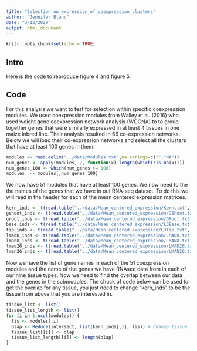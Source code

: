 ```yaml
---
title: "Selection_on_expression_of_coexpression_clusters"
author: "Jennifer Blanc"
date: "3/13/2020"
output: html_document
---
```


```r
knitr::opts_chunk$set(echo = TRUE)
```


## Intro  

Here is the code to reproduce figure 4 and figure 5.  

## Code 

For this analysis we want to test for selection within specific coexpression modules. We used coexpression modules from Walley et al. (2016) who used weight gene coexpression network analysis (WGCNA) to to group together genes that were similarly expressed in at least 4 tissues in one maize inbred line. Their analysis resulted in 66 co-expression networks. Below we will load their co-expression networks and select all the clusters that have at least 100 genes in them.  

```r
modules <- read.delim("../data/Modules.txt",na.strings=c("","NA"))
num_genes <- apply(modules, 2, function(x) length(which(!is.na(x))))
num_genes_100 <- which(num_genes >= 100)
modules  <- modules[,num_genes_100]
```

We now have 51 modules that have at least 100 genes. We now need to the the names of the genes that we have in out RNA-seq dataset. To do this we will read in the header for each of the mean centered expression matrices.  

```r
kern_inds <- t(read.table("../data/Mean_centered_expression/Kern.txt", nrows = 1))
gshoot_inds <- t(read.table("../data/Mean_centered_expression/GShoot.txt", nrows = 1))
groot_inds <- t(read.table("../data/Mean_centered_expression/GRoot.txt", nrows = 1))
base_inds <- t(read.table("../data/Mean_centered_expression/L3Base.txt", nrows = 1))
tip_inds <- t(read.table("../data/Mean_centered_expression/L3Tip.txt", nrows = 1))
lmad8_inds <- t(read.table("../data/Mean_centered_expression/LMAD8.txt", nrows = 1))
lman8_inds <- t(read.table("../data/Mean_centered_expression/LMAN8.txt", nrows = 1))
lmad26_inds <- t(read.table("../data/Mean_centered_expression/LMAD26.txt", nrows = 1))
lman26_inds <- t(read.table("../data/Mean_centered_expression/LMAN26.txt", nrows = 1))
```

Now we have the list of gene names in each of the 51 coexpression modules and the name of the genes we have RNAseq data from in each of our nine tissue types. Now we need to find the overlap between our data and the genes in the submodules. The chuck of code below can be used to get the overlap for any tissue, you just need to change "kern_inds" to be the tissue from above that you are interested in. 

```r
tissue_list <- list()
tissue_list_length <- list()
for (i in 1:ncol(modules)) {
  lis <- modules[,i]
  olap <- Reduce(intersect, list(kern_inds[,1], lis)) # Change tissue 
  tissue_list[[i]] <- olap
  tissue_list_length[[i]] <- length(olap)
}
```

